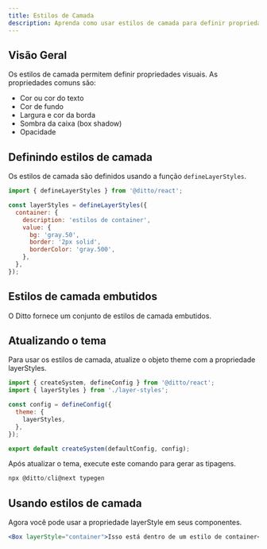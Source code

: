 ```yaml
---
title: Estilos de Camada
description: Aprenda como usar estilos de camada para definir propriedades visuais.
---
```


## Visão Geral

Os estilos de camada permitem definir propriedades visuais. As propriedades comuns são:

- Cor ou cor do texto
- Cor de fundo
- Largura e cor da borda
- Sombra da caixa (box shadow)
- Opacidade

## Definindo estilos de camada

Os estilos de camada são definidos usando a função `defineLayerStyles`.

```js title="layer-styles.ts"
import { defineLayerStyles } from '@ditto/react';

const layerStyles = defineLayerStyles({
  container: {
    description: 'estilos de container',
    value: {
      bg: 'gray.50',
      border: '2px solid',
      borderColor: 'gray.500',
    },
  },
});
```

## Estilos de camada embutidos

O Ditto fornece um conjunto de estilos de camada embutidos.

<ExamplePreview name="tokens/layer-style" />

## Atualizando o tema

Para usar os estilos de camada, atualize o objeto theme com a propriedade layerStyles.

```jsx
import { createSystem, defineConfig } from '@ditto/react';
import { layerStyles } from './layer-styles';

const config = defineConfig({
  theme: {
    layerStyles,
  },
});

export default createSystem(defaultConfig, config);
```

Após atualizar o tema, execute este comando para gerar as tipagens.

```jsx
npx @ditto/cli@next typegen
```

## Usando estilos de camada

Agora você pode usar a propriedade layerStyle em seus componentes.

```jsx
<Box layerStyle="container">Isso está dentro de um estilo de container</Box>
```

